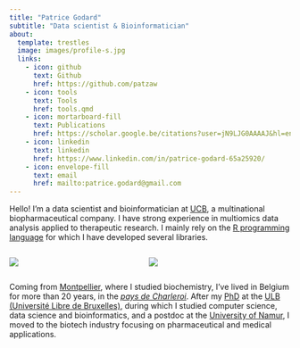```yaml
---
title: "Patrice Godard"
subtitle: "Data scientist & Bioinformatician"
about:
  template: trestles
  image: images/profile-s.jpg
  links:
    - icon: github
      text: Github
      href: https://github.com/patzaw
    - icon: tools
      text: Tools
      href: tools.qmd
    - icon: mortarboard-fill
      text: Publications
      href: https://scholar.google.be/citations?user=jN9LJG0AAAAJ&hl=en
    - icon: linkedin
      text: linkedin
      href: https://www.linkedin.com/in/patrice-godard-65a25920/
    - icon: envelope-fill
      text: email
      href: mailto:patrice.godard@gmail.com
---
```


Hello! I'm a data scientist and bioinformatician at [UCB](https://ucb.com), a multinational biopharmaceutical company. I have strong experience in multiomics data analysis applied to therapeutic research. I mainly rely on the [R programming language](https://www.r-project.org/) for which I have developed several libraries.

::: columns
::: {.column style="width:47%; padding-right:2px;"}
![](images/Montpellier-Sainte-Anne-bw-s.jpg)
:::

::: {.column style="width:53%; padding-left:2px;"}
![](images/Charleroi-ville-belgique-tour-bleue-paysafe-bw-s.jpg)
:::
:::

<!-- {height="150"} {height="150"} -->

Coming from [Montpellier](https://www.google.com/maps/place/Montpellier), where I studied biochemistry, I've lived in Belgium for more than 20 years, in the [*pays de Charleroi*](https://www.google.com/maps/place/Pays+Noir). After my [PhD](https://difusion.ulb.ac.be/vufind/Record/ULB-DIPOT:oai:dipot.ulb.ac.be:2013/210856/TOC) at the [ULB (Université Libre de Bruxelles)](https://www.ulb.be/), during which I studied computer science, data science and bioinformatics, and a postdoc at the [University of Namur](https://www.unamur.be/), I moved to the biotech industry focusing on pharmaceutical and medical applications.
